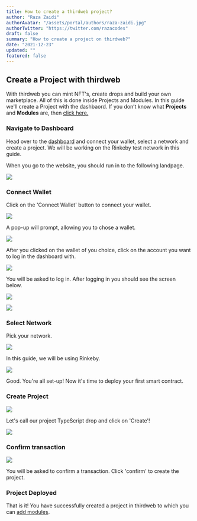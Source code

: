 ```yaml
---
title: How to create a thirdweb project?
author: "Raza Zaidi"
authorAvatar: "/assets/portal/authors/raza-zaidi.jpg"
authorTwitter: "https://twitter.com/razacodes"
draft: false
summary: "How to create a project on thirdweb?" 
date: "2021-12-23"
updated: ""
featured: false
---
```


## Create a Project with thirdweb

With thirdweb you can mint NFT's, create drops and build your own marketplace. All of this is done inside Projects and Modules. In this guide we'll create a Project with the dashbaord. If you don’t know what **Projects** and **Modules** are, then [click here.](/portal/learn/introduction)

### Navigate to Dashboard

Head over to the [dashboard](https://thirdweb.com/dashboard) and connect your wallet, select a network and create a project. We will be working on the Rinkeby test network in this guide.

When you go to the website, you should run in to the following landpage.

![](/assets/portal/learn/how-to-create-and-deploy-projects-modules/get-started.png)

### Connect Wallet

Click on the 'Connect Wallet' button to connect your wallet.

![](/assets/portal/learn/how-to-create-and-deploy-projects-modules/connect-wallet.png)

A pop-up will prompt, allowing you to chose a wallet.

![](/assets/portal/learn/how-to-create-and-deploy-projects-modules/connect-metamask.png)

After you clicked on the wallet of you choice, click on the account you want to log in the dashboard with.

![](/assets/portal/learn/how-to-create-and-deploy-projects-modules/metamask3.png)

You will be asked to log in. After logging in you should see the screen below.

![](/assets/portal/learn/how-to-create-and-deploy-projects-modules/metamask-connected.png)

![](/assets/portal/learn/how-to-create-and-deploy-projects-modules/continue.png)

### Select Network

Pick your network.

![](/assets/portal/learn/how-to-create-and-deploy-projects-modules/switch-network.png)

In this guide, we will be using Rinkeby.

![](/assets/portal/learn/how-to-create-and-deploy-projects-modules/rinkeby-connected.png)

Good. You're all set-up! Now it's time to deploy your first smart contract.

### Create Project

![](/assets/portal/learn/how-to-create-and-deploy-projects-modules/create-on-rinkeby.png)

Let's call our project TypeScript drop and click on 'Create'!

![](/assets/portal/learn/how-to-create-and-deploy-projects-modules/my_project.png)

### Confirm transaction

![](/assets/portal/learn/how-to-create-and-deploy-projects-modules/metamask2.png)

You will be asked to confirm a transaction. Click 'confirm' to create the project.

### Project Deployed

That is it! You have successfully created a project in thirdweb to which you can [add modules](/portal/learn/modules). 

<MdxNavigation>
  <MdxNavigationItem
    href="/learn/introduction"
    title="Introduction"
  />
  <MdxNavigationItem
    href="/learn/modules"
    title="Modules"
    next
  />
</MdxNavigation>
